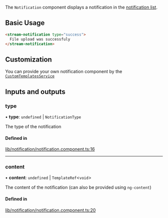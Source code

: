 The `Notification` component displays a notification in the [notification list](./NotificationListComponent.mdx).

## Basic Usage

```html
<stream-notification type="success">
  File upload was successfuly
</stream-notification>
```

## Customization

You can provide your own notification component by the [`CustomTemplatesService`](../services/CustomTemplatesService.mdx)

[//]: # "Start of generated content"
## Inputs and outputs 


### type

• **type**: `undefined` \| `NotificationType`

The type of the notification

#### Defined in

[lib/notification/notification.component.ts:16](https://github.com/GetStream/stream-chat-angular/blob/a3a315c/projects/stream-chat-angular/src/lib/notification/notification.component.ts#L16)

___

### content

• **content**: `undefined` \| `TemplateRef`<`void`\>

The content of the notification (can also be provided using `ng-content`)

#### Defined in

[lib/notification/notification.component.ts:20](https://github.com/GetStream/stream-chat-angular/blob/a3a315c/projects/stream-chat-angular/src/lib/notification/notification.component.ts#L20)

[//]: # "End of generated content"
